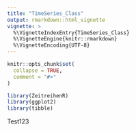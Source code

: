 ```yaml
---
title: "TimeSeries_Class"
output: rmarkdown::html_vignette
vignette: >
  %\VignetteIndexEntry{TimeSeries_Class}
  %\VignetteEngine{knitr::rmarkdown}
  %\VignetteEncoding{UTF-8}
---
```


```r
knitr::opts_chunk$set(
  collapse = TRUE,
  comment = "#>"
)
```

```r
library(ZeitreihenR)
library(ggplot2)
library(tibble)
```
Test123
